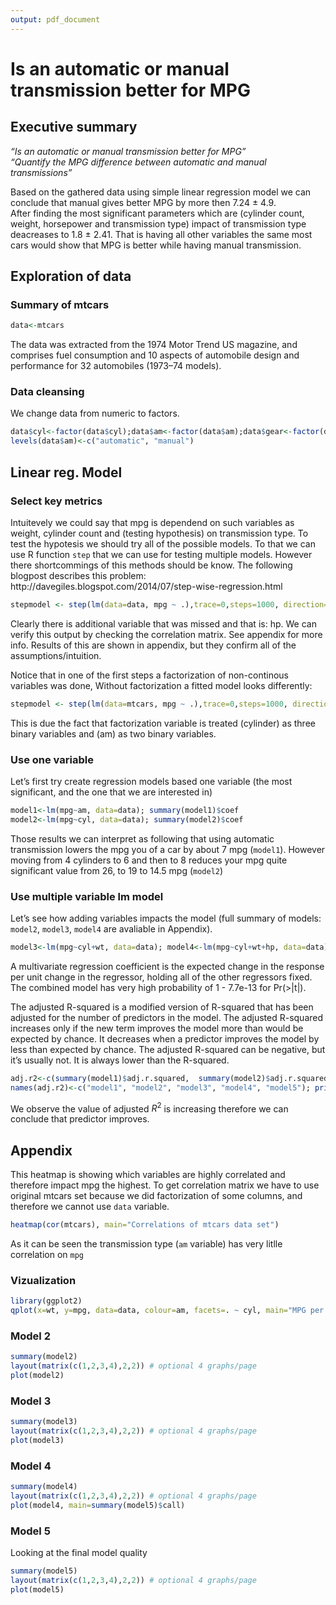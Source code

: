 ```yaml
---
output: pdf_document
---
```

Is an automatic or manual transmission better for MPG
========================================================

## Executive summary

*“Is an automatic or manual transmission better for MPG”*   
*"Quantify the MPG difference between automatic and manual transmissions"*  

Based on the gathered data using simple linear regression model we can conclude that manual gives better MPG by more then 7.24 $\pm$ 4.9.  
After finding the most significant parameters which are (cylinder count, weight, horsepower and transmission type) impact of 
transmission type deacreases to 1.8 $\pm$ 2.41. That is having all other variables the same most cars would show that MPG is better while
having manual transmission.


## Exploration of data

### Summary of mtcars
```r
data<-mtcars
```
The data was extracted from the 1974 Motor Trend US magazine, and comprises fuel consumption and 10 aspects of automobile design and performance for 32 automobiles (1973–74 models).

### Data cleansing
We change data from numeric to factors.
```r
data$cyl<-factor(data$cyl);data$am<-factor(data$am);data$gear<-factor(data$gear);data$carb<-factor(data$carb)
levels(data$am)<-c("automatic", "manual")
```

## Linear reg. Model
### Select key metrics
Intuitevely we could say that mpg is dependend on such variables as weight, cylinder count and (testing hypothesis)
on transmission type. To test the hypotesis we should try all of the possible models. To that we can use R function `step`
that we can use for testing multiple models. However there shortcommings of this methods should be know. The following blogpost
describes this problem: http://davegiles.blogspot.com/2014/07/step-wise-regression.html
```r
stepmodel <- step(lm(data=data, mpg ~ .),trace=0,steps=1000, direction="both"); print(stepmodel$call)
```
Clearly there is additional variable that was missed and that is: hp. We can verify this output by checking the correlation
matrix. See appendix for more info. Results of this are shown in appendix, but they confirm all of the assumptions/intuition.


Notice that in one of the first steps a factorization of non-continous variables was done, Without factorization a fitted model looks differently:
```r
stepmodel <- step(lm(data=mtcars, mpg ~ .),trace=0,steps=1000, direction="both"); print(stepmodel$call)
```
This is due the fact that factorization variable is treated (cylinder) as three binary variables and (am) as two binary variables.


### Use one variable
Let's first try create regression models based one variable (the most significant, and the one that we are interested in)
```r
model1<-lm(mpg~am, data=data); summary(model1)$coef
model2<-lm(mpg~cyl, data=data); summary(model2)$coef
```
Those results we can interpret as following that using automatic transmission lowers the mpg you of a car by about 7 mpg (`model1`).
However moving from 4 cylinders to 6 and then to 8 reduces your mpg quite significant value from 26, to 19 to 14.5 mpg (`model2`)



### Use multiple variable lm model
Let's see how adding variables impacts the model (full summary of models: `model2`, `model3`, `model4` are avaliable in Appendix).
```r
model3<-lm(mpg~cyl+wt, data=data); model4<-lm(mpg~cyl+wt+hp, data=data); model5<-lm(mpg~cyl+wt+hp+am, data=data)
```
A multivariate regression coefficient is the expected change in the response per unit change in the regressor, holding all of the other regressors fixed. The combined model has very high probability of 1 - 7.7e-13 for Pr(>|t|).

The adjusted R-squared is a modified version of R-squared that has been adjusted for the number of predictors in the model. The adjusted R-squared increases only if the new term improves the model more than would be expected by chance. It decreases when a predictor improves the model by less than expected by chance. The adjusted R-squared can be negative, but it’s usually not.  It is always lower than the R-squared.
```r
adj.r2<-c(summary(model1)$adj.r.squared,  summary(model2)$adj.r.squared,  summary(model3)$adj.r.squared,  summary(model4)$adj.r.squared,  summary(model5)$adj.r.squared)
names(adj.r2)<-c("model1", "model2", "model3", "model4", "model5"); print(adj.r2)
```

We observe the value of adjusted $R^2$ is increasing therefore we can conclude that predictor improves.

## Appendix
This heatmap is showing which variables are highly correlated and therefore impact mpg the highest. To get correlation matrix we have to use original mtcars set because we did factorization of some columns, and therefore we cannot use `data` variable. 
```r
heatmap(cor(mtcars), main="Correlations of mtcars data set")
```

As it can be seen the transmission type (`am` variable) has very litlle correlation on `mpg`

### Vizualization
```r
library(ggplot2)
qplot(x=wt, y=mpg, data=data, colour=am, facets=. ~ cyl, main="MPG per cyl, wt, trans type")
```

### Model 2
```r
summary(model2)
layout(matrix(c(1,2,3,4),2,2)) # optional 4 graphs/page 
plot(model2)
```

### Model 3
```r
summary(model3)
layout(matrix(c(1,2,3,4),2,2)) # optional 4 graphs/page 
plot(model3)
```

### Model 4
```r
summary(model4)
layout(matrix(c(1,2,3,4),2,2)) # optional 4 graphs/page 
plot(model4, main=summary(model5)$call)
```

### Model 5
Looking at the final model quality 
```r
summary(model5)
layout(matrix(c(1,2,3,4),2,2)) # optional 4 graphs/page 
plot(model5)
```
